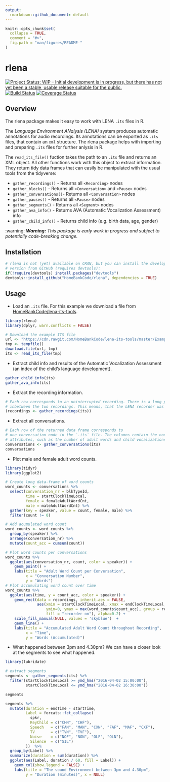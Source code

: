 ```yaml
---
output:
  rmarkdown::github_document: default
---
```


<!-- README.md is generated from README.Rmd. Please edit that file -->

```r
knitr::opts_chunk$set(
  collapse = TRUE,
  comment = "#>",
  fig.path = "man/figures/README-"
)
```

# rlena
[![Project Status: WIP – Initial development is in progress, but there has not yet been a stable, usable release suitable for the public.](http://www.repostatus.org/badges/latest/wip.svg)](http://www.repostatus.org/#wip)
[![Build Status](https://travis-ci.org/Teebusch/rlena.svg?branch=master)](https://travis-ci.org/Teebusch/rlena)
[![Coverage Status](https://coveralls.io/repos/github/Teebusch/rlena/badge.svg?branch=master)](https://coveralls.io/github/Teebusch/rlena?branch=master)

## Overview

The rlena package makes it easy to work with LENA `.its` files in R.

The *Language Environment ANalysis (LENA)* system produces automatic annotations
for audio recordings. Its annotations can be exported as `.its` files, that
contain an `xml` structure. The rlena package helps with importing and preparing
`.its` files for further anlysis in R.

The `read_its_file()` fuction takes the path to an `.its` file and returns an 
XML object. All other functions work with this object to extract information. 
They return tidy data frames that can easily be manipulated
with the usual tools from the tidyverse:

* `gather_recordings()`   - Returns all `<Recording>` nodes                     
* `gather_blocks()`       - Returns all `<Conversation>` and `<Pause>` nodes    
* `gather_conversations()`- Returns all `<Conversation>` nodes                  
* `gather_pauses()`       - Returns all `<Pause>` nodes                         
* `gather_segments()`     - Returns all `<Segment>` nodes                       
* `gather_ava_info()`     - Returns AVA (Automatic Vocalization Assessment) info
* `gather_child_info()`   - Returns child info (e.g. birth data, age, gender)   


:warning: ***Warning:** This package is early work in progress and subject to 
potentially code-breaking change.*

## Installation

```r
# rlena is not (yet) available on CRAN, but you can install the developmental 
# version from GitHub (requires devtools):
if(!require(devtools) install.packages("devtools")
devtools::install_github("HomeBankCode/rlena", dependencies = TRUE)
```


## Usage

* Load an `.its` file. For this example we download a file from 
[HomeBankCode/lena-its-tools](https://github.com/HomeBankCode/lena-its-tools).

```r
library(rlena)
library(dplyr, warn.conflicts = FALSE)

# Download the example ITS file
url <- "https://cdn.rawgit.com/HomeBankCode/lena-its-tools/master/Example/e20160420_165405_010572.its"
tmp <- tempfile()
download.file(url, tmp)
its <- read_its_file(tmp)
```

* Extract child info and results of the Automatic Vocalization Assessment (an
index of the child's language development).

```r
gather_child_info(its)
gather_ava_info(its)
```

* Extract the recording information.

```r
# Each row corresponds to an uninterrupted recording. There is a long pause 
# inbetween the two recordings. This means, that the LENA recorder was paused.
(recordings <- gather_recordings(its))
```


* Extract all conversations. 

```r
# Each row of the returned data frame corresponds to
# one conversation node in the `.its` file. The columns contain the node's
# attributes, such as the number of adult words and child vocalizations.
conversations <- gather_conversations(its)
conversations
```

* Plot male and female adult word counts.

```r
library(tidyr)
library(ggplot2)

# Create long data-frame of word counts
word_counts <- conversations %>% 
  select(conversation_nr = blkTypeId,
         time = startClockTimeLocal,
         female = femaleAdultWordCnt, 
         male = maleAdultWordCnt) %>% 
  gather(key = speaker, value = count, female, male) %>% 
  filter(count != 0)

# Add acumulated word count
word_counts <- word_counts %>%
  group_by(speaker) %>% 
  arrange(conversation_nr) %>%
  mutate(count_acc = cumsum(count))

# Plot word counts per conversations
word_counts %>%
  ggplot(aes(conversation_nr, count, color = speaker)) + 
    geom_point() + 
    labs(title = "Adult Word Count per Conversation",
         x = "Conversation Number",
         y = "Words")
# Plot accumulating word count over time
word_counts %>%
  ggplot(aes(time, y = count_acc, color = speaker)) + 
    geom_rect(data = recordings, inherit.aes = FALSE,
              aes(xmin = startClockTimeLocal, xmax = endClockTimeLocal, 
                  ymin=0, ymax = max(word_counts$count_acc), group = recId,
                  fill = "recorder on"), alpha=0.2) + 
    scale_fill_manual(NULL, values = 'skyblue')  +
    geom_line() + 
    labs(title = "Accumulated Adult Word Count throughout Recording",
         x = "Time",
         y = "Words (Accumulated)")
```

* What happened between 3pm and 4.30pm? We can have a closer look at the 
segments to see what happened.

```r
library(lubridate)

# extract segments
segments <- gather_segments(its) %>% 
  filter(startClockTimeLocal >= ymd_hms("2016-04-02 15:00:00"),
         startClockTimeLocal <= ymd_hms("2016-04-02 16:30:00"))

segments 
```


```r
segments %>%
  mutate(duration = endTime - startTime,
         Label = forcats::fct_collapse(
           spkr,
           KeyChild = c("CHN", "CHF"),
           Speech   = c("FAN", "MAN", "CXN", "FAF", "MAF", "CXF"),
           TV       = c("TVN", "TVF"),
           Noise    = c("NOF", "NON", "OLF", "OLN"),
           Silence  = c("SIL")
         ))  %>%
  group_by(Label) %>%
  summarize(duration = sum(duration)) %>%
  ggplot(aes(Label, duration / 60, fill = Label)) + 
    geom_col(show.legend = FALSE) +
    labs(title = "The sound Environment between 3pm and 4.30pm",
         y = "Duration (minutes)", x = NULL)
```
